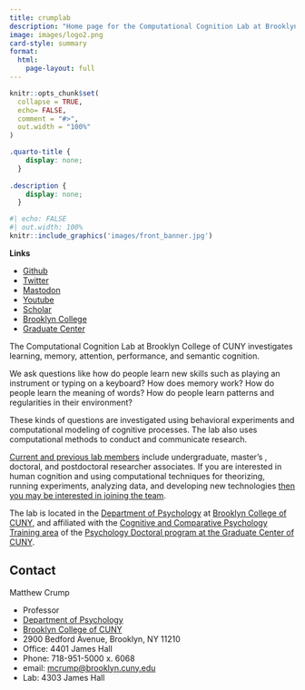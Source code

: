 ```yaml
---
title: crumplab
description: "Home page for the Computational Cognition Lab at Brooklyn College, run by Matt Crump"
image: images/logo2.png
card-style: summary
format:
  html:
    page-layout: full
---
```


```r
knitr::opts_chunk$set(
  collapse = TRUE,
  echo= FALSE,
  comment = "#>",
  out.width = "100%"
)
```

```css
.quarto-title {
    display: none;
  }
  
.description {
    display: none;
  }
```

```r
#| echo: FALSE
#| out.width: 100%
knitr::include_graphics('images/front_banner.jpg')
```

::: column-margin
**Links**

-   [Github](https://github.com/CrumpLab)
-   [Twitter](https://twitter.com/MattCrumpLab)
-   <a rel="me" href="https://fosstodon.org/@MattCrumpLab">Mastodon</a>
-   [Youtube](https://www.youtube.com/c/CrumpsComputationalCognitionLab)
-   [Scholar](https://scholar.google.com/citations?user=49EVuVcAAAAJ&hl=en)
-   [Brooklyn College](https://www.brooklyn.cuny.edu/web/academics/faculty/faculty_profile.jsp?faculty=1059)
-   [Graduate Center](https://ccp-cuny.github.io/index.html)
:::

The Computational Cognition Lab at Brooklyn College of CUNY investigates learning, memory, attention, performance, and semantic cognition.

We ask questions like how do people learn new skills such as playing an instrument or typing on a keyboard? How does memory work? How do people learn the meaning of words? How do people learn patterns and regularities in their environment?

These kinds of questions are investigated using behavioral experiments and computational modeling of cognitive processes. The lab also uses computational methods to conduct and communicate research.

[Current and previous lab members](https://crumplab.github.io/People.html) include undergraduate, master's , doctoral, and postdoctoral researcher associates. If you are interested in human cognition and using computational techniques for theorizing, running experiments, analyzing data, and developing new technologies [then you may be interested in joining the team](https://crumplab.github.io/Opportunities.html).

The lab is located in the [Department of Psychology](http://www.brooklyn.cuny.edu/web/academics/schools/naturalsciences/undergraduate/psychology.php) at [Brooklyn College of CUNY](http://www.brooklyn.cuny.edu/), and affiliated with the [Cognitive and Comparative Psychology Training area](https://ccp-cuny.github.io) of the [Psychology Doctoral program at the Graduate Center of CUNY](https://www.gc.cuny.edu/Page-Elements/Academics-Research-Centers-Initiatives/Doctoral-Programs/Psychology/Training-Areas/Cognitive-and-Comparative-Psychology).

## Contact

Matthew Crump

-   Professor
-   [Department of Psychology](http://www.brooklyn.cuny.edu/web/academics/schools/naturalsciences/undergraduate/psychology.php)
-   [Brooklyn College of CUNY](http://www.brooklyn.cuny.edu/)
-   2900 Bedford Avenue, Brooklyn, NY 11210
-   Office: 4401 James Hall
-   Phone: 718-951-5000 x. 6068
-   email: [mcrump\@brooklyn.cuny.edu](mailto:mcrump@brooklyn.cuny.edu){.email}
-   Lab: 4303 James Hall
